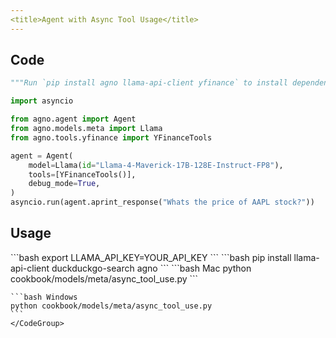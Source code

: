 ```yaml
---
<title>Agent with Async Tool Usage</title>
---
```


## Code

```python cookbook/models/meta/llama/async_tool_use.py
"""Run `pip install agno llama-api-client yfinance` to install dependencies."""

import asyncio

from agno.agent import Agent
from agno.models.meta import Llama
from agno.tools.yfinance import YFinanceTools

agent = Agent(
    model=Llama(id="Llama-4-Maverick-17B-128E-Instruct-FP8"),
    tools=[YFinanceTools()],
    debug_mode=True,
)
asyncio.run(agent.aprint_response("Whats the price of AAPL stock?"))
```

## Usage

<Steps>
  <Snippet file="create-venv-step.mdx" />

  <Step title="Set your LLAMA API key">
    ```bash
    export LLAMA_API_KEY=YOUR_API_KEY
    ```
  </Step>

  <Step title="Install libraries">
    ```bash
    pip install llama-api-client duckduckgo-search agno
    ```
  </Step>

  <Step title="Run Agent">
    <CodeGroup>
    ```bash Mac
    python cookbook/models/meta/async_tool_use.py
    ```

    ```bash Windows
    python cookbook/models/meta/async_tool_use.py
    ```
    </CodeGroup>
  </Step>
</Steps> 